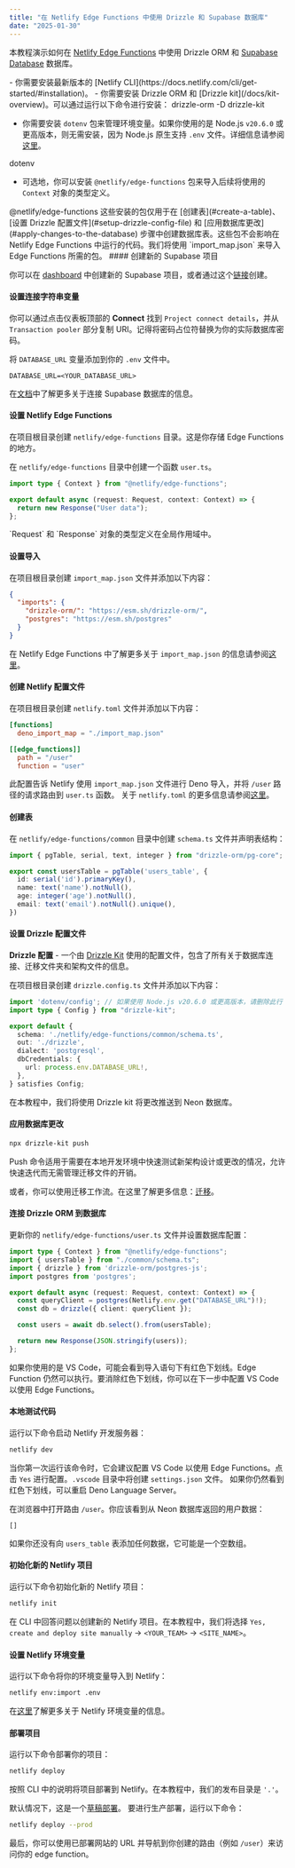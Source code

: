 ```yaml
---
title: "在 Netlify Edge Functions 中使用 Drizzle 和 Supabase 数据库"
date: "2025-01-30"
---
```



本教程演示如何在 [Netlify Edge Functions](https://docs.netlify.com/edge-functions/overview/) 中使用 Drizzle ORM 和 [Supabase Database](https://supabase.com/docs/guides/database/overview) 数据库。

<Prerequisites>
- 你需要安装最新版本的 [Netlify CLI](https://docs.netlify.com/cli/get-started/#installation)。
- 你需要安装 Drizzle ORM 和 [Drizzle kit](/docs/kit-overview)。可以通过运行以下命令进行安装：
<Npm>
drizzle-orm
-D drizzle-kit
</Npm>

- 你需要安装 `dotenv` 包来管理环境变量。如果你使用的是 Node.js `v20.6.0` 或更高版本，则无需安装，因为 Node.js 原生支持 `.env` 文件。详细信息请参阅[这里](https://nodejs.org/en/blog/release/v20.6.0#built-in-env-file-support)。
<Npm>
  dotenv
</Npm>

- 可选地，你可以安装 `@netlify/edge-functions` 包来导入后续将使用的 `Context` 对象的类型定义。
<Npm>
  @netlify/edge-functions
</Npm>
</Prerequisites>

<Callout type="warning">
这些安装的包仅用于在 [创建表](#create-a-table)、[设置 Drizzle 配置文件](#setup-drizzle-config-file) 和 [应用数据库更改](#apply-changes-to-the-database) 步骤中创建数据库表。这些包不会影响在 Netlify Edge Functions 中运行的代码。我们将使用 `import_map.json` 来导入 Edge Functions 所需的包。
</Callout>

<Steps>
#### 创建新的 Supabase 项目

你可以在 [dashboard](https://supabase.com/dashboard) 中创建新的 Supabase 项目，或者通过这个[链接](https://database.new/)创建。

#### 设置连接字符串变量

你可以通过点击仪表板顶部的 **Connect** 找到 `Project connect details`，并从 `Transaction pooler` 部分复制 URI。记得将密码占位符替换为你的实际数据库密码。

将 `DATABASE_URL` 变量添加到你的 `.env` 文件中。

```plaintext copy
DATABASE_URL=<YOUR_DATABASE_URL>
```

在[文档](https://supabase.com/docs/guides/database/connecting-to-postgres#connection-pooler)中了解更多关于连接 Supabase 数据库的信息。

#### 设置 Netlify Edge Functions

在项目根目录创建 `netlify/edge-functions` 目录。这是你存储 Edge Functions 的地方。

在 `netlify/edge-functions` 目录中创建一个函数 `user.ts`。

```typescript copy filename="netlify/edge-functions/user.ts"
import type { Context } from "@netlify/edge-functions";

export default async (request: Request, context: Context) => {
  return new Response("User data");
};
```

<Callout type="warning">
`Request` 和 `Response` 对象的类型定义在全局作用域中。
</Callout>

#### 设置导入

在项目根目录创建 `import_map.json` 文件并添加以下内容：

```json copy filename="import_map.json"
{
  "imports": {
    "drizzle-orm/": "https://esm.sh/drizzle-orm/",
    "postgres": "https://esm.sh/postgres"
  }
}
```

在 Netlify Edge Functions 中了解更多关于 `import_map.json` 的信息请参阅[这里](https://docs.netlify.com/edge-functions/api/#import-maps)。

#### 创建 Netlify 配置文件

在项目根目录创建 `netlify.toml` 文件并添加以下内容：

```toml copy filename="netlify.toml"
[functions]
  deno_import_map = "./import_map.json"

[[edge_functions]]
  path = "/user"
  function = "user"
```

此配置告诉 Netlify 使用 `import_map.json` 文件进行 Deno 导入，并将 `/user` 路径的请求路由到 `user.ts` 函数。
关于 `netlify.toml` 的更多信息请参阅[这里](https://docs.netlify.com/configure-builds/file-based-configuration/)。

#### 创建表

在 `netlify/edge-functions/common` 目录中创建 `schema.ts` 文件并声明表结构：

```typescript copy filename="netlify/edge-functions/common/schema.ts"
import { pgTable, serial, text, integer } from "drizzle-orm/pg-core";

export const usersTable = pgTable('users_table', {
  id: serial('id').primaryKey(),
  name: text('name').notNull(),
  age: integer('age').notNull(),
  email: text('email').notNull().unique(),
})
```

#### 设置 Drizzle 配置文件

**Drizzle 配置** - 一个由 [Drizzle Kit](/docs/kit-overview) 使用的配置文件，包含了所有关于数据库连接、迁移文件夹和架构文件的信息。

在项目根目录创建 `drizzle.config.ts` 文件并添加以下内容：

```typescript copy filename="drizzle.config.ts"
import 'dotenv/config'; // 如果使用 Node.js v20.6.0 或更高版本，请删除此行
import type { Config } from "drizzle-kit";

export default {
  schema: './netlify/edge-functions/common/schema.ts',
  out: './drizzle',
  dialect: 'postgresql',
  dbCredentials: {
    url: process.env.DATABASE_URL!,
  },
} satisfies Config;
```

在本教程中，我们将使用 Drizzle kit 将更改推送到 Neon 数据库。

#### 应用数据库更改

```bash copy
npx drizzle-kit push
```
<Callout type="warning">Push 命令适用于需要在本地开发环境中快速测试新架构设计或更改的情况，允许快速迭代而无需管理迁移文件的开销。</Callout>

或者，你可以使用迁移工作流。在这里了解更多信息：[迁移](/docs/migrations)。

#### 连接 Drizzle ORM 到数据库

更新你的 `netlify/edge-functions/user.ts` 文件并设置数据库配置：

```typescript copy filename="netlify/edge-functions/user.ts"
import type { Context } from "@netlify/edge-functions";
import { usersTable } from "./common/schema.ts";
import { drizzle } from 'drizzle-orm/postgres-js';
import postgres from 'postgres';

export default async (request: Request, context: Context) => {
  const queryClient = postgres(Netlify.env.get("DATABASE_URL")!);
  const db = drizzle({ client: queryClient });

  const users = await db.select().from(usersTable);

  return new Response(JSON.stringify(users));
};
```

<Callout type="warning">
如果你使用的是 VS Code，可能会看到导入语句下有红色下划线。Edge Function 仍然可以执行。要消除红色下划线，你可以在下一步中配置 VS Code 以使用 Edge Functions。
</Callout>

#### 本地测试代码

运行以下命令启动 Netlify 开发服务器：

```bash copy
netlify dev
```

当你第一次运行该命令时，它会建议配置 VS Code 以使用 Edge Functions。点击 `Yes` 进行配置。`.vscode` 目录中将创建 `settings.json` 文件。
如果你仍然看到红色下划线，可以重启 Deno Language Server。

在浏览器中打开路由 `/user`。你应该看到从 Neon 数据库返回的用户数据：

```plaintext
[]
```

如果你还没有向 `users_table` 表添加任何数据，它可能是一个空数组。

#### 初始化新的 Netlify 项目

运行以下命令初始化新的 Netlify 项目：

```bash copy
netlify init
```

在 CLI 中回答问题以创建新的 Netlify 项目。在本教程中，我们将选择 `Yes, create and deploy site manually` -> `<YOUR_TEAM>` -> `<SITE_NAME>`。

#### 设置 Netlify 环境变量

运行以下命令将你的环境变量导入到 Netlify：

```bash copy
netlify env:import .env
```

在[这里](https://docs.netlify.com/environment-variables/get-started/)了解更多关于 Netlify 环境变量的信息。

#### 部署项目

运行以下命令部署你的项目：

```bash copy
netlify deploy
```

按照 CLI 中的说明将项目部署到 Netlify。在本教程中，我们的发布目录是 `'.'`。

默认情况下，这是一个[草稿部署](https://docs.netlify.com/cli/get-started/#draft-deploys)。
要进行生产部署，运行以下命令：

```bash copy
netlify deploy --prod
```

</Steps>

最后，你可以使用已部署网站的 URL 并导航到你创建的路由（例如 `/user`）来访问你的 edge function。
